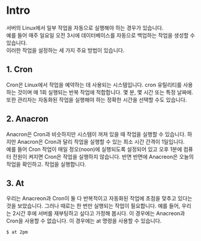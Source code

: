 # Intro
서버의 Linux에서 일부 작업을 자동으로 실행해야 하는 경우가 있습니다.  
예를 들어 매주 일요일 오전 3시에 데이터베이스를 자동으로 백업하는 작업을 생성할 수 있습니다.  
이러한 작업을 설정하는 세 가지 주요 방법이 있습니다.

## 1. Cron
Cron은 Linux에서 작업을 예약하는 데 사용되는 시스템입니다.
cron 유틸리티를 사용하는 것이며 매 1회 실행되는 반복 작업에 적합합니다.
몇 분, 몇 시간 또는 특정 날짜에. 또한 관리자는 자동화된 작업을 실행해야 하는 정확한 시간을 선택할 수도 있습니다.  


## 2. Anacron
Anacron은 Cron과 비슷하지만 시스템이 꺼져 있을 때 작업을 실행할 수 있습니다.
하지만 Anacron은 Cron과 달리 작업을 실행할 수 있는 최소 시간 간격이 1일입니다.  
예를 들어 Cron 작업이 매일 정오(noon)에 실행되도록 설정되어 있고 오후 1분에 컴퓨터 전원이 켜지면 Cron은 작업을 실행하지 않습니다. 반면 반면에 Anacreon은 오늘의 작업을 확인하고. 작업을 실행합니다.  


## 3. At
우리는 Anacreon과 Cron이 둘 다 반복적이고 자동화된 작업에 초점을 맞추고 있다는 것을 보았습니다.
그러나 때로는 한 번만 실행되는 작업이 필요합니다.
예를 들어, 우리는 2시간 후에 서버를 재부팅하고 싶다고 가정해 봅시다.
이 경우에는 Anacreon과 Cron을 사용할 수 없습니다.
이 경우에는 at 명령을 사용할 수 있습니다.
```bash
$ at 2pm

```